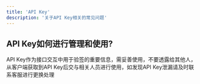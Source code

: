 ```yaml
---
title: 'API Key'
description: '关于API Key相关的常见问题'
---
```


## API Key如何进行管理和使用?

API Key作为接口交互中用于验签的重要信息，需妥善使用，不要透露给其他人，从客户端获取到API Key后交与相关人员进行使用，如发现API Key泄漏请及时联系客服进行更换处理